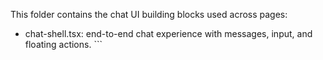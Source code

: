 This folder contains the chat UI building blocks used across pages:

- chat-shell.tsx: end-to-end chat experience with messages, input, and floating actions.
\`\`\`
